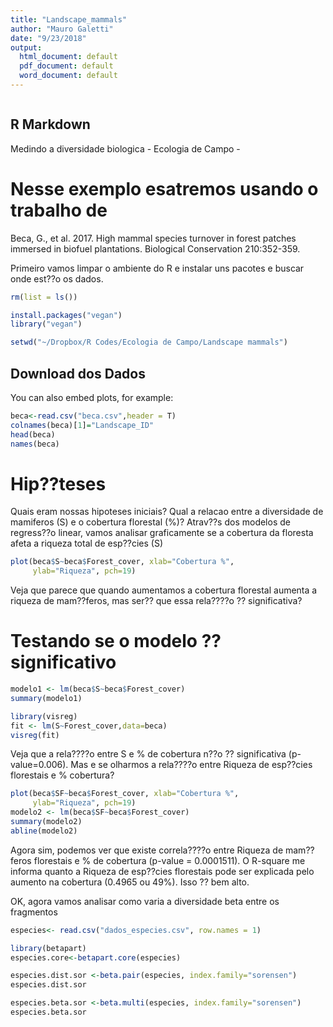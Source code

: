 ```yaml
---
title: "Landscape_mammals"
author: "Mauro Galetti"
date: "9/23/2018"
output:
  html_document: default
  pdf_document: default
  word_document: default
---
```


```r

```

## R Markdown

Medindo a diversidade biologica - Ecologia de Campo - 

# Nesse exemplo esatremos usando o trabalho de 
Beca, G., et al. 2017. High mammal species turnover in forest patches immersed in biofuel plantations. Biological Conservation 210:352-359.

Primeiro vamos limpar o ambiente do R e instalar uns pacotes e buscar onde est??o os dados.

```r

rm(list = ls())

install.packages("vegan")
library("vegan")

setwd("~/Dropbox/R Codes/Ecologia de Campo/Landscape mammals")

```

## Download dos Dados

You can also embed plots, for example:

```r

beca<-read.csv("beca.csv",header = T)
colnames(beca)[1]="Landscape_ID"
head(beca)
names(beca)

```

# Hip??teses
Quais eram nossas hipoteses iniciais?
Qual a relacao entre a diversidade de mamiferos (S) e o cobertura florestal (%)?
Atrav??s dos modelos de regress??o linear, vamos analisar graficamente se a cobertura da floresta afeta a riqueza total de esp??cies (S)

```r

plot(beca$S~beca$Forest_cover, xlab="Cobertura %", 
     ylab="Riqueza", pch=19)

```

Veja que parece que quando aumentamos a cobertura florestal aumenta a riqueza de mam??feros, mas ser?? que essa rela????o ?? significativa?

# Testando se o modelo ?? significativo

```r

modelo1 <- lm(beca$S~beca$Forest_cover)
summary(modelo1)

library(visreg)
fit <- lm(S~Forest_cover,data=beca)
visreg(fit)

```

Veja que a rela????o entre S e % de cobertura n??o ?? significativa (p-value=0.006). Mas e se olharmos a rela????o entre Riqueza de esp??cies florestais e % cobertura?

```r

plot(beca$SF~beca$Forest_cover, xlab="Cobertura %", 
     ylab="Riqueza", pch=19)
modelo2 <- lm(beca$SF~beca$Forest_cover)
summary(modelo2)
abline(modelo2)

```

Agora sim, podemos ver que existe correla????o entre Riqueza de mam??feros florestais e % de cobertura (p-value = 0.0001511). O R-square me informa quanto a Riqueza de esp??cies florestais pode ser explicada pelo aumento na cobertura (0.4965 ou 49%). Isso ?? bem alto.

OK, agora vamos analisar como varia a diversidade beta entre os fragmentos

```r

especies<- read.csv("dados_especies.csv", row.names = 1)

library(betapart)
especies.core<-betapart.core(especies)

especies.dist.sor <-beta.pair(especies, index.family="sorensen")
especies.dist.sor

especies.beta.sor <-beta.multi(especies, index.family="sorensen")
especies.beta.sor

```



